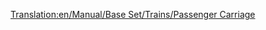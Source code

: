 [[Translation:en/Manual/Base Set/Trains/Passenger Carriage]]
{{es/Vagones|Imagen=[[File:en/Passengercarriage.png|Vagón de Pasajeros de clima Templado]] [[File:en/Passengercarriagex.png|Vagón de Pasajeros de clima Subártico y Subtropical]] [[File:en/Passengercarriagetoyland.png|Vagón de Pasajeros de clima Fantasía]]
|Nombre=Vagón de Pasajeros
|PrecioNormal=2.894 € (1.447 £)
|PesoNormal=25 / 27 t
|CapacidadNormal=40 pasajeros
|PrecioMono="
|PesoMono=25 / 27 t
|CapacidadMono=45 pasajeros
|PrecioMag="
|PesoMag=25 / 27 t
|CapacidadMag=47 pasajeros
|Descripción=Se trata del típico '''vagón de pasajeros''' que consiste en una estructura de peso ligero con bancos en el interior. En los bancos los [[es/Manual/Base Set/Cargos/Pasajeros|pasajeros]] se sienta y se duermen, o leen o conversan hasta que llegan a su destino.
}}